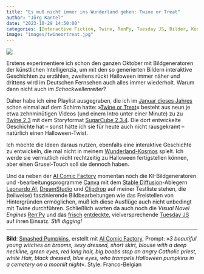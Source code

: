 ```yaml
---
title: "Es muß nicht immer ins Wunderland gehen: Twine or Treat"
author: "Jörg Kantel"
date: "2023-10-29 14:50:00"
categories: [Interactive Fiction, Twine, RenPy, Tuesday JS, Bilder, Künstliche Intelligenz, Spieleprogrammierung]
image: "images/twineortreat.jpg"
---
```


[![](images/twineortreat-b.jpg)](https://www.flickr.com/photos/schockwellenreiter/53277556651/)

Erstens experimentiere ich schon den ganzen Oktober mit Bildgeneratoren der künstlichen Intelligenzia, um mit den so generierten Bildern interaktive Geschichten zu erzählen, zweitens rückt Halloween immer näher und drittens wird im Deutschen Fernsehen auch alles immer wiederholt. Warum dann nicht auch im *Schockwellenreiter*?

Daher habe ich eine Playlist ausgegraben, die ich im [Januar dieses Jahres](https://kantel.github.io/posts/2023011301_twine_renpy_or_treat/) schon einmal auf dem Schirm hatte: »[Twine or Treat](https://www.youtube.com/playlist?list=PLujRcYYssj76Q_seiXpXnXxzpj1fULa0s)« besteht aus neun je etwa zehnminütigen Videos (und einem Intro unter einer Minute) zu zu [Twine 2.3](http://cognitiones.kantel-chaos-team.de/multimedia/spieleprogrammierung/twine2.html) mit dem Storyformat [SugarCube 2.3.4](https://www.motoslave.net/sugarcube/2/docs/). Die dort entwickelte Geschichte hat -- sonst hätte ich sie für heute auch nicht rausgekramt -- natürlich einen Halloween-Twist.

Ich möchte die Ideen daraus nutzen, ebenfalls eine interaktive Geschichte zu entwickeln, die mal nicht in meinem [Wunderland-Kosmos](http://blog.schockwellenreiter.de/2022/09/2022090601.html) spielt. Ich werde sie vermutlich nicht rechtzeitig zu Halloween fertigstellen können, aber einen Grusel-Touch soll sie dennoch haben.

Und da neben der [AI Comic Factory](http://cognitiones.kantel-chaos-team.de/multimedia/computergraphik/comicfactory.html) momentan noch die KI-Bildgeneratoren und -bearbeitungsprogramme [Canva](http://cognitiones.kantel-chaos-team.de/multimedia/computergraphik/canva.html) mit dem [Stable Diffusion](http://cognitiones.kantel-chaos-team.de/technikgeschichte/rechnerundnetze/stablediffusion.html)-Ablegern [Leonardo AI](http://cognitiones.kantel-chaos-team.de/technikgeschichte/rechnerundnetze/leonardoai.html), [DreamStudio](https://beta.dreamstudio.ai/generate) und [Clipdrop](https://clipdrop.co/stable-diffusion) auf meiner Testliste stehen, die (teilweise) faszinierende Bildbearbeitungen wie das Freistellen von Hintergründen ermöglichen, muß ich diese Ausflüge auch nicht unbedingt mit Twine durchführen. Schließlich warten da auch noch die *Visual Novel Engines* [Ren'Py](http://cognitiones.kantel-chaos-team.de/multimedia/spieleprogrammierung/renpy.html) und das [frisch](https://kantel.github.io/posts/2023101802_tuesdayjs/) [entdeckte](https://kantel.github.io/posts/2023101901_tuesdayjs_1st_steps/), vielversprechende [Tuesday JS](http://cognitiones.kantel-chaos-team.de/multimedia/spieleprogrammierung/tuesdayjs.html) auf ihren Einsatz. *Still digging!*

---

**Bild**: [Smashed Pumpkins](https://www.flickr.com/photos/schockwellenreiter/53277556651/), erstellt mit [AI Comic Factory](http://cognitiones.kantel-chaos-team.de/multimedia/computergraphik/comicfactory.html), Prompt: »*3 beautiful young witches on brooms, sexy dressed, short skirt, blouse with a deep neckline, green eyes, red long hair, big boobs stop an angry Catholic priest, white Hair, black dressed, blue eyes, who trampels Halloween pumpkins in a cemetery on a moonlit night*«. Style: Franco-Belgian